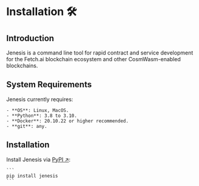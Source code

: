 # Installation 🛠️

## Introduction

Jenesis is a command line tool for rapid contract and service development for the Fetch.ai blockchain ecosystem and other CosmWasm-enabled blockchains.

## System Requirements

Jenesis currently requires:

    - **OS**: Linux, MacOS.
    - **Python**: 3.8 to 3.10.
    - **Docker**: 20.10.22 or higher recommended.
    - **git**: any.

## Installation

Install Jenesis via [PyPI ↗️](https://pypi.org/project/jenesis/):

    ```
    pip install jenesis
    ```
